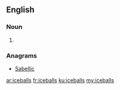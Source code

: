 ==English==

===Noun===
{{head|en|noun plural form}}

# {{plural of|iceball|lang=en}}

===Anagrams===
* [[Sabellic#English|Sabellic]]

[[ar:iceballs]]
[[fr:iceballs]]
[[ku:iceballs]]
[[my:iceballs]]